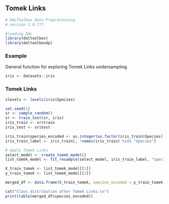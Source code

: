 ## Tomek Links

```r
# DALToolbox Data Preprocessing
# version 1.0.777

#loading DAL
library(daltoolbox) 
library(daltoolboxdp)
```

### Example
General function for exploring Tomek Links undersampling

```r
iris <- datasets::iris
```

### Tomek Links

```r
slevels <- levels(iris$Species)

set.seed(1)
sr <- sample_random()
sr <- train_test(sr, iris)
iris_train <- sr$train
iris_test <- sr$test

iris_train$species_encoded <- as.integer(as.factor(iris_train$Species))
iris_train_label <- iris_train[, !names(iris_train) %in% "Species"]

# Apply Tomek Links
select_model <- create_tomek_model()
list_tomek_model <- fit_resample(select_model, iris_train_label, "species_encoded")

X_train_tomek <- list_tomek_model[[1]]
y_train_tomek <- list_tomek_model[[2]]

merged_df <- data.frame(X_train_tomek, species_encoded = y_train_tomek)

cat("Class distribution after Tomek Links:\n")
print(table(merged_df$species_encoded))
```
